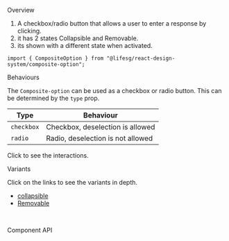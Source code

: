 
<Meta of={CompositeOptionIndicatorStories} />

<Title>Composite option</Title>

<Secondary>Overview</Secondary>

1. A checkbox/radio button that allows a user to enter a response by clicking.
2. it has 2 states Collapsible and Removable.
3. its shown with a different state when activated.

```tsx
import { CompositeOption } from "@lifesg/react-design-system/composite-option";
```

<Canvas of={CompositeOptionIndicatorStories.Default} />

<Heading3>Behaviours</Heading3>

The `Composite-option` can be used as a checkbox or radio button. This can be determined by the `type` prop.

| Type       | Behaviour                         |
| ---------- | --------------------------------- |
| `checkbox` | Checkbox, deselection is allowed  |
| `radio`    | Radio, deselection is not allowed |

Click to see the interactions.

<Canvas of={CompositeOptionIndicatorStories.Behaviours} />

<Heading3>Variants</Heading3>

Click on the links to see the variants in depth.

-   [collapsible](/docs/data-input-compositeoption-collapsible--docs)
-   [Removable](/docs/data-input-compositeoption-removable--docs)

<br />

<Secondary>Component API</Secondary>

<PropsTable />

